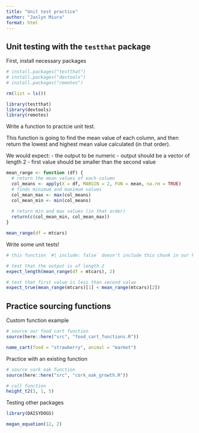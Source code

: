 ```yaml
---
title: "Unit test practice"
author: "Jaslyn Miura"
format: html
---
```


## Unit testing with the `testthat` package

First, install necessary packages
```r
# install.packages("testthat")
# install.packages("devtools")
# install.packages("remotes")

rm(list = ls())

library(testthat)
library(devtools)
library(remotes)
```
Write a function to practcie unit test.

This function is going to find the mean value of each column, and then return the lowest and highest mean value calculated (in that order).

We would expect:
- the output to be numeric
- output should be a vector of length 2
- first value should be smaller than the second value

```r
mean_range <- function (df) {
  # return the mean values of each column
  col_means <- apply(X = df, MARGIN = 2, FUN = mean, na.rm = TRUE)
  # finds minimum and maximum values
  col_mean_max <- max(col_means)
  col_mean_min <- min(col_means)
  
  # return min and max values (in that order)
  return(c(col_mean_min, col_mean_max))
}

mean_range(df = mtcars)

```

Write some unit tests!
```r
# this function `#| include: false` doesn't include this chunk in our knitted doc

# test that the output is of length 2
expect_length(mean_range(df = mtcars), 2)

# test that first value is less than second value
expect_true(mean_range(mtcars)[1] < mean_range(mtcars)[2])

```

## Practice sourcing functions

Custom function example
```r

# source our food cart function
source(here::here("src", "food_cart_functions.R"))

name_cart(food = "strawberry", animal = "marmot")

```

Practice with an existing function
```r

# source cork oak function
source(here::here("src", "cork_oak_growth.R"))

# call function
height_t2(3, 1, 5)

```

Testing other packages

```r
library(DAISYDOGS)

megan_equation(12, 2)

```

